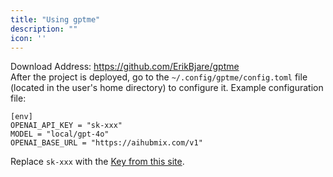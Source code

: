 ```yaml
---
title: "Using gptme"
description: ""
icon: ''
---
```


Download Address: https://github.com/ErikBjare/gptme  
After the project is deployed, go to the `~/.config/gptme/config.toml` file (located in the user's home directory) to configure it.
Example configuration file:
```
[env]
OPENAI_API_KEY = "sk-xxx"
MODEL = "local/gpt-4o"
OPENAI_BASE_URL = "https://aihubmix.com/v1"
```
Replace `sk-xxx` with the [Key from this site](https://aihubmix.com/token).